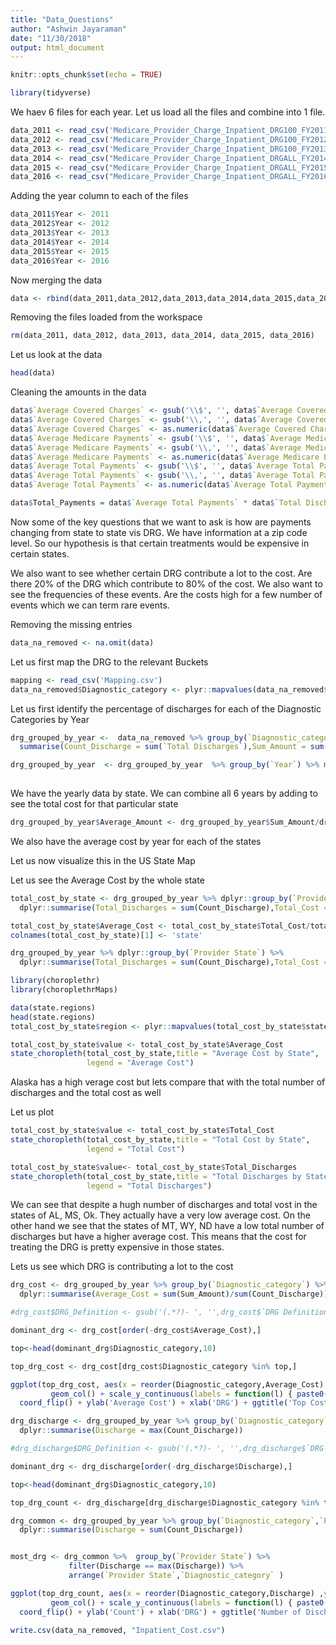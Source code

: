 ```yaml
---
title: "Data_Questions"
author: "Ashwin Jayaraman"
date: "11/30/2018"
output: html_document
---
```


```r
knitr::opts_chunk$set(echo = TRUE)
```

```r
library(tidyverse)
```


We haev  6 files for each year. Let us load all the files and combine into 1 file. 

```r
data_2011 <- read_csv('Medicare_Provider_Charge_Inpatient_DRG100_FY2011.csv')
data_2012 <- read_csv('Medicare_Provider_Charge_Inpatient_DRG100_FY2012.csv')
data_2013 <- read_csv('Medicare_Provider_Charge_Inpatient_DRG100_FY2013.csv')
data_2014 <- read_csv("Medicare_Provider_Charge_Inpatient_DRGALL_FY2014.csv")
data_2015 <- read_csv("Medicare_Provider_Charge_Inpatient_DRGALL_FY2015.csv")
data_2016 <- read_csv("Medicare_Provider_Charge_Inpatient_DRGALL_FY2016.csv")
```

Adding the year column to each of the files 

```r
data_2011$Year <- 2011
data_2012$Year <- 2012
data_2013$Year <- 2013
data_2014$Year <- 2014
data_2015$Year <- 2015
data_2016$Year <- 2016
```

Now merging the data 


```r
data <- rbind(data_2011,data_2012,data_2013,data_2014,data_2015,data_2016)
```

Removing the files loaded from the workspace 

```r
rm(data_2011, data_2012, data_2013, data_2014, data_2015, data_2016)
```

Let us look at the data 

```r
head(data)
```


Cleaning the amounts in the data 

```r
data$`Average Covered Charges` <- gsub('\\$', '', data$`Average Covered Charges`)
data$`Average Covered Charges` <- gsub('\\,', '', data$`Average Covered Charges`)
data$`Average Covered Charges` <- as.numeric(data$`Average Covered Charges`)
data$`Average Medicare Payments` <- gsub('\\$', '', data$`Average Medicare Payments`)
data$`Average Medicare Payments` <- gsub('\\,', '', data$`Average Medicare Payments`)
data$`Average Medicare Payments` <- as.numeric(data$`Average Medicare Payments`)
data$`Average Total Payments` <- gsub('\\$', '', data$`Average Total Payments`)
data$`Average Total Payments` <- gsub('\\,', '', data$`Average Total Payments`)
data$`Average Total Payments` <- as.numeric(data$`Average Total Payments`) 
```

```r
data$Total_Payments = data$`Average Total Payments` * data$`Total Discharges`
```


Now some of the key questions that we want to ask is how are payments changing from state to state vis DRG. We have information at a zip code level. So our hypothesis is that certain treatments would be expensive in certain states. 

We also want to see whether certain DRG contribute a lot to the cost. Are there 20% of the DRG which contribute to 80% of the cost. We also want to see the frequencies of these events. Are the costs high for a few number of events which we can term rare events. 

Removing the missing entries 

```r
data_na_removed <- na.omit(data)
```

Let us first map the DRG to the relevant Buckets 


```r
mapping <- read_csv('Mapping.csv')
data_na_removed$Diagnostic_category <- plyr::mapvalues(data_na_removed$`DRG Definition`, from = mapping$DRG, to = mapping$Name)
```



Let us first identify the percentage of discharges for each of the Diagnostic Categories by Year 

```r
drg_grouped_by_year <-  data_na_removed %>% group_by(`Diagnostic_category`, `Year`,`Provider State`) %>%
  summarise(Count_Discharge = sum(`Total Discharges`),Sum_Amount = sum(`Total_Payments`))

drg_grouped_by_year  <- drg_grouped_by_year  %>% group_by(`Year`) %>% mutate(Percent_Discharges = 100 * Count_Discharge/sum(Count_Discharge),
                                                                             Percent_Cost = 100 * Sum_Amount/sum(Sum_Amount))
```

We have the yearly data by state. We can combine all 6 years by adding to see the total cost for that particular state 

```r
drg_grouped_by_year$Average_Amount <- drg_grouped_by_year$Sum_Amount/drg_grouped_by_year$Count_Discharge
```

We also have the average cost by year for each of the states 

Let us now visualize this in the US State Map 

Let us see the Average Cost by the whole state 

```r
total_cost_by_state <- drg_grouped_by_year %>% dplyr::group_by(`Provider State`) %>% 
  dplyr::summarise(Total_Discharges = sum(Count_Discharge),Total_Cost = sum(Sum_Amount))

total_cost_by_state$Average_Cost <- total_cost_by_state$Total_Cost/total_cost_by_state$Total_Discharges
colnames(total_cost_by_state)[1] <- 'state'
```


```r
drg_grouped_by_year %>% dplyr::group_by(`Provider State`) %>% 
  dplyr::summarise(Total_Discharges = sum(Count_Discharge),Total_Cost = sum(Sum_Amount))
```


```r
library(choroplethr)
library(choroplethrMaps)
```

```r
data(state.regions)
head(state.regions)
total_cost_by_state$region <- plyr::mapvalues(total_cost_by_state$state, from = state.regions$abb, to = state.regions$region)
```

```r
total_cost_by_state$value <- total_cost_by_state$Average_Cost
state_choropleth(total_cost_by_state,title = "Average Cost by State",
                 legend = "Average Cost")

```

Alaska has a high verage cost but lets compare that with the total number of discharges and the total cost as well

Let us plot
```r

total_cost_by_state$value <- total_cost_by_state$Total_Cost
state_choropleth(total_cost_by_state,title = "Total Cost by State",
                 legend = "Total Cost")

```


```r
total_cost_by_state$value<- total_cost_by_state$Total_Discharges
state_choropleth(total_cost_by_state,title = "Total Discharges by State",
                 legend = "Total Discharges")
```

We can see that despite a hugh number of discharges and total vost in the states of AL, MS, Ok. They actually have a very low average cost. On the other hand we see that the states of MT, WY, ND have a low total number of discharges but have a higher average cost. This means that the cost for treating the DRG is pretty expensive in those states. 

Lets us see which DRG is contributing a lot to the cost

```r
drg_cost <- drg_grouped_by_year %>% group_by(`Diagnostic_category`) %>% 
  dplyr::summarise(Average_Cost = sum(Sum_Amount)/sum(Count_Discharge))
```


```r
#drg_cost$DRG_Definition <- gsub('(.*?)- ', '',drg_cost$`DRG Definition`)

dominant_drg <- drg_cost[order(-drg_cost$Average_Cost),]

top<-head(dominant_drg$Diagnostic_category,10)

top_drg_cost <- drg_cost[drg_cost$Diagnostic_category %in% top,]

```

```r
ggplot(top_drg_cost, aes(x = reorder(Diagnostic_category,Average_Cost) ,y = Average_Cost)) + 
         geom_col() + scale_y_continuous(labels = function(l) { paste0(l/1000, "K")}) +
  coord_flip() + ylab('Average Cost') + xlab('DRG') + ggtitle('Top Cost by DRG')
```

```r
drg_discharge <- drg_grouped_by_year %>% group_by(`Diagnostic_category`) %>% 
  dplyr::summarise(Discharge = max(Count_Discharge))

#drg_discharge$DRG_Definition <- gsub('(.*?)- ', '',drg_discharge$`DRG Definition`)

dominant_drg <- drg_discharge[order(-drg_discharge$Discharge),]

top<-head(dominant_drg$Diagnostic_category,10)

top_drg_count <- drg_discharge[drg_discharge$Diagnostic_category %in% top,]

```


```r
drg_common <- drg_grouped_by_year %>% group_by(`Diagnostic_category`,`Provider State`) %>% 
  dplyr::summarise(Discharge = sum(Count_Discharge))


most_drg <- drg_common %>%  group_by(`Provider State`) %>%
             filter(Discharge == max(Discharge)) %>%
             arrange(`Provider State`,`Diagnostic_category` )


```


```r
ggplot(top_drg_count, aes(x = reorder(Diagnostic_category,Discharge) ,y = Discharge)) + 
         geom_col() + scale_y_continuous(labels = function(l) { paste0(l/1000000, "M")}) +
  coord_flip() + ylab('Count') + xlab('DRG') + ggtitle('Number of Discharges by DRG')
```







```r
write.csv(data_na_removed, "Inpatient_Cost.csv")
```

